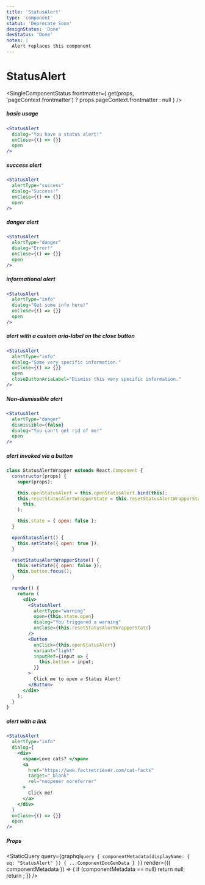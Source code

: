 ```yaml
---
title: 'StatusAlert'
type: 'component'
status: 'Deprecate Soon'
designStatus: 'Done'
devStatus: 'Done'
notes: |
  Alert replaces this component
---
```



# StatusAlert

<SingleComponentStatus
  frontmatter={
    get(props, 'pageContext.frontmatter') ? props.pageContext.frontmatter : null
  }
/>

##### basic usage

```jsx live
<StatusAlert
  dialog="You have a status alert!"
  onClose={() => {}}
  open
/>
```

##### success alert

```jsx live
<StatusAlert
  alertType="success"
  dialog="Success!"
  onClose={() => {}}
  open
/>
```

##### danger alert

```jsx live
<StatusAlert
  alertType="danger"
  dialog="Error!"
  onClose={() => {}}
  open
/>
```

##### informational alert

```jsx live
<StatusAlert
  alertType="info"
  dialog="Get some info here!"
  onClose={() => {}}
  open
/>
```

##### alert with a custom aria-label on the close button

```jsx live
<StatusAlert
  alertType="info"
  dialog="Some very specific information."
  onClose={() => {}}
  open
  closeButtonAriaLabel="Dismiss this very specific information."
/>
```

##### Non-dismissible alert

```jsx live
<StatusAlert
  alertType="danger"
  dismissible={false}
  dialog="You can't get rid of me!"
  open
/>
```

##### alert invoked via a button

```jsx live
class StatusAlertWrapper extends React.Component {
  constructor(props) {
    super(props);

    this.openStatusAlert = this.openStatusAlert.bind(this);
    this.resetStatusAlertWrapperState = this.resetStatusAlertWrapperState.bind(
      this,
    );

    this.state = { open: false };
  }

  openStatusAlert() {
    this.setState({ open: true });
  }

  resetStatusAlertWrapperState() {
    this.setState({ open: false });
    this.button.focus();
  }

  render() {
    return (
      <div>
        <StatusAlert
          alertType="warning"
          open={this.state.open}
          dialog="You triggered a warning"
          onClose={this.resetStatusAlertWrapperState}
        />
        <Button
          onClick={this.openStatusAlert}
          variant="light"
          inputRef={input => {
            this.button = input;
          }}
        >
          Click me to open a Status Alert!
        </Button>
      </div>
    );
  }
}
```

##### alert with a link

```jsx live
<StatusAlert
  alertType="info"
  dialog={
    <div>
      <span>Love cats? </span>
      <a
        href="https://www.factretriever.com/cat-facts"
        target="_blank"
        rel="noopener noreferrer"
      >
        Click me!
      </a>
    </div>
  }
  onClose={() => {}}
  open
/>
```

##### Props

<StaticQuery
  query={graphql`
    query {
      componentMetadata(displayName: { eq: "StatusAlert" }) {
        ...ComponentDocGenData
      }
    }
  `}
  render={({ componentMetadata }) => {
    if (componentMetadata == null) return null;
    return <PropsTable propMetaData={componentMetadata.props} />;
  }}
/>
